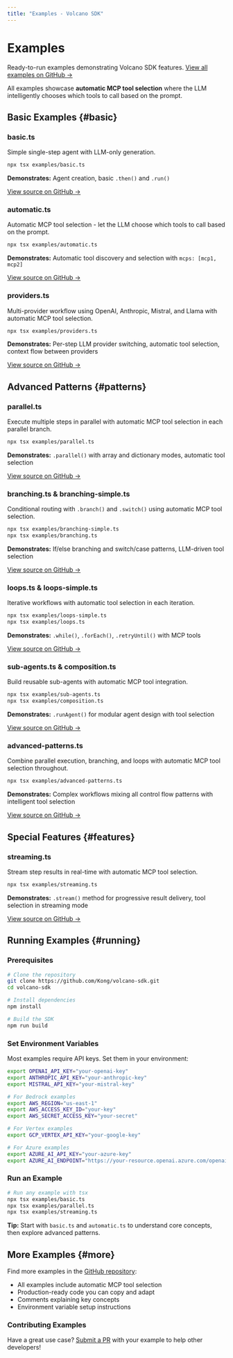 ```yaml
---
title: "Examples - Volcano SDK"
---
```


# Examples

Ready-to-run examples demonstrating Volcano SDK features. [View all examples on GitHub →](https://github.com/Kong/volcano-sdk/tree/main/examples)

All examples showcase **automatic MCP tool selection** where the LLM intelligently chooses which tools to call based on the prompt.

## Basic Examples {#basic}

### basic.ts

Simple single-step agent with LLM-only generation.

```bash
npx tsx examples/basic.ts
```

**Demonstrates:** Agent creation, basic `.then()` and `.run()`

[View source on GitHub →](https://github.com/Kong/volcano-sdk/blob/main/examples/basic.ts)

### automatic.ts

Automatic MCP tool selection - let the LLM choose which tools to call based on the prompt.

```bash
npx tsx examples/automatic.ts
```

**Demonstrates:** Automatic tool discovery and selection with `mcps: [mcp1, mcp2]`

[View source on GitHub →](https://github.com/Kong/volcano-sdk/blob/main/examples/automatic.ts)

### providers.ts

Multi-provider workflow using OpenAI, Anthropic, Mistral, and Llama with automatic MCP tool selection.

```bash
npx tsx examples/providers.ts
```

**Demonstrates:** Per-step LLM provider switching, automatic tool selection, context flow between providers

[View source on GitHub →](https://github.com/Kong/volcano-sdk/blob/main/examples/providers.ts)

## Advanced Patterns {#patterns}

### parallel.ts

Execute multiple steps in parallel with automatic MCP tool selection in each parallel branch.

```bash
npx tsx examples/parallel.ts
```

**Demonstrates:** `.parallel()` with array and dictionary modes, automatic tool selection

[View source on GitHub →](https://github.com/Kong/volcano-sdk/blob/main/examples/parallel.ts)

### branching.ts & branching-simple.ts

Conditional routing with `.branch()` and `.switch()` using automatic MCP tool selection.

```bash
npx tsx examples/branching-simple.ts
npx tsx examples/branching.ts
```

**Demonstrates:** If/else branching and switch/case patterns, LLM-driven tool selection

[View source on GitHub →](https://github.com/Kong/volcano-sdk/blob/main/examples/branching.ts)

### loops.ts & loops-simple.ts

Iterative workflows with automatic tool selection in each iteration.

```bash
npx tsx examples/loops-simple.ts
npx tsx examples/loops.ts
```

**Demonstrates:** `.while()`, `.forEach()`, `.retryUntil()` with MCP tools

[View source on GitHub →](https://github.com/Kong/volcano-sdk/blob/main/examples/loops.ts)

### sub-agents.ts & composition.ts

Build reusable sub-agents with automatic MCP tool integration.

```bash
npx tsx examples/sub-agents.ts
npx tsx examples/composition.ts
```

**Demonstrates:** `.runAgent()` for modular agent design with tool selection

[View source on GitHub →](https://github.com/Kong/volcano-sdk/blob/main/examples/sub-agents.ts)

### advanced-patterns.ts

Combine parallel execution, branching, and loops with automatic MCP tool selection throughout.

```bash
npx tsx examples/advanced-patterns.ts
```

**Demonstrates:** Complex workflows mixing all control flow patterns with intelligent tool selection

[View source on GitHub →](https://github.com/Kong/volcano-sdk/blob/main/examples/advanced-patterns.ts)

## Special Features {#features}

### streaming.ts

Stream step results in real-time with automatic MCP tool selection.

```bash
npx tsx examples/streaming.ts
```

**Demonstrates:** `.stream()` method for progressive result delivery, tool selection in streaming mode

[View source on GitHub →](https://github.com/Kong/volcano-sdk/blob/main/examples/streaming.ts)

## Running Examples {#running}

### Prerequisites

```bash
# Clone the repository
git clone https://github.com/Kong/volcano-sdk.git
cd volcano-sdk

# Install dependencies
npm install

# Build the SDK
npm run build
```

### Set Environment Variables

Most examples require API keys. Set them in your environment:

```bash
export OPENAI_API_KEY="your-openai-key"
export ANTHROPIC_API_KEY="your-anthropic-key"
export MISTRAL_API_KEY="your-mistral-key"

# For Bedrock examples
export AWS_REGION="us-east-1"
export AWS_ACCESS_KEY_ID="your-key"
export AWS_SECRET_ACCESS_KEY="your-secret"

# For Vertex examples
export GCP_VERTEX_API_KEY="your-google-key"

# For Azure examples
export AZURE_AI_API_KEY="your-azure-key"
export AZURE_AI_ENDPOINT="https://your-resource.openai.azure.com/openai/responses"
```

### Run an Example

```bash
# Run any example with tsx
npx tsx examples/basic.ts
npx tsx examples/parallel.ts
npx tsx examples/streaming.ts
```

**Tip:** Start with `basic.ts` and `automatic.ts` to understand core concepts, then explore advanced patterns.

## More Examples {#more}

Find more examples in the [GitHub repository](https://github.com/Kong/volcano-sdk/tree/main/examples):

- All examples include automatic MCP tool selection
- Production-ready code you can copy and adapt
- Comments explaining key concepts
- Environment variable setup instructions

### Contributing Examples

Have a great use case? [Submit a PR](https://github.com/Kong/volcano-sdk/pulls) with your example to help other developers!
